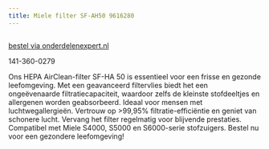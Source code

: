 ```yaml
---
title: Miele filter SF-AH50 9616280
---
```



<Image src={imageProduct} width={imageProduct.width} alt="" />

[bestel via onderdelenexpert.nl](https://www.onderdelenexpert.nl/miele-hepa-filter-sf-ha50-stofzuiger-9616280)

141-360-0279

Ons HEPA AirClean-filter SF-HA 50 is essentieel voor een frisse en gezonde leefomgeving. Met een geavanceerd filtervlies biedt het een ongeëvenaarde filtratiecapaciteit, waardoor zelfs de kleinste stofdeeltjes en allergenen worden geabsorbeerd. Ideaal voor mensen met luchtwegallergieën. Vertrouw op >99,95% filtratie-efficiëntie en geniet van schonere lucht. Vervang het filter regelmatig voor blijvende prestaties. Compatibel met Miele S4000, S5000 en S6000-serie stofzuigers. Bestel nu voor een gezondere leefomgeving!
